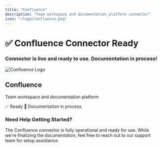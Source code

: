 ```yaml
---
title: "Confluence"
description: "Team workspace and documentation platform connector"
icon: "/logo/confluence.png"
---
```

<div className="flex flex-col items-center justify-center text-center pt-10">
  <h1 className="text-4xl font-bold">✅ Confluence Connector Ready</h1>
  <h3 className="text-xl mt-2">
    Connector is live and ready to use. Documentation in process!
  </h3>
</div>
<div className="max-w-2xl mx-auto mt-12">
  <div className="p-6 border rounded-lg bg-blue-50">
    <div className="flex items-center mb-4">
      <img 
        src="/logo/confluence.png" 
        alt="Confluence Logo" 
        className="w-8 h-8 mr-3 object-contain flex-shrink-0"
      />
      <h2 className="text-2xl font-semibold m-0"> Confluence</h2>
    </div>
    <p className="text-lg text-gray-700 mb-4">Team workspace and documentation platform</p>
    <div className="flex items-center gap-2">
      <span className="px-3 py-1 bg-green-100 text-green-800 rounded-full text-sm font-medium">
        ✅ Ready
      </span>
      <span className="px-3 py-1 bg-blue-100 text-blue-800 rounded-full text-sm font-medium">
        📝 Documentation in process
      </span>
    </div>
  </div>
</div>
<div className="text-center mt-12 p-6 bg-gray-50 rounded-lg max-w-2xl mx-auto">
  <h3 className="text-lg font-semibold mb-2">Need Help Getting Started?</h3>
  <p className="text-gray-600">
    The Confluence connector is fully operational and ready for use. While we're finalizing the documentation, 
    feel free to reach out to our support team for setup assistance.
  </p>
</div>